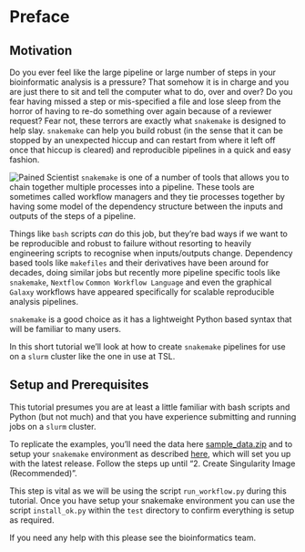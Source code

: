 # Preface {.unnumbered}

## Motivation 

Do you ever feel like the large pipeline or large number of steps in your bioinformatic analysis is a pressure? That somehow it is in charge and you are just there to sit and tell the computer what to do, over and over? Do you fear having missed a step or mis-specified a file and lose sleep from the horror of having to re-do something over again because of a reviewer request? Fear not, these terrors are exactly what `snakemake` is designed to help slay. `snakemake` can help you build robust (in the sense that it can be stopped by an unexpected hiccup and can restart from where it left off once that hiccup is cleared) and reproducible pipelines in a quick and easy fashion.


![Pained Scientist](scientist.png){fig-align="center"}
`snakemake` is one of a number of tools that allows you to chain together multiple processes into a pipeline. These tools are sometimes called workflow managers and they tie processes together by having some model of the dependency structure between the inputs and outputs of the steps of a pipeline. 

Things like `bash` scripts _can_ do this job, but they're bad ways if we want to be reproducible and robust to failure without resorting to heavily engineering scripts to recognise when inputs/outputs change. Dependency based tools like `makefiles` and their derivatives have been around for decades, doing similar jobs but recently more pipeline specific tools like `snakemake`, `Nextflow` `Common Workflow Language` and even the graphical `Galaxy` workflows have appeared specifically for scalable reproducible analysis pipelines. 

`snakemake` is a good choice as it has a lightweight Python based syntax that will be familiar to many users.

In this short tutorial we'll look at how to create `snakemake` pipelines for use on a `slurm` cluster like the one in use at TSL. 


## Setup and Prerequisites

This tutorial presumes you are at least a little familiar with bash scripts and Python (but not much) and that you have experience submitting and running jobs on a `slurm` cluster.

To replicate the examples, you'll need the data here [sample_data.zip](sample_data.zip) and to setup your `snakemake` environment as described [here](https://bioinformatics.tsl.ac.uk/posts/a-downloadable-template-for-snakemake-projects/), which will set you up with the latest release.  Follow the steps up until "2. Create Singularity Image (Recommended)".  

This step is vital as we will be using the script `run_workflow.py` during this tutorial.  Once you have setup your snakemake environment you can use the script `install_ok.py` within the `test` directory to confirm everything is setup as required.

If you need any help with this please see the bioinformatics team.